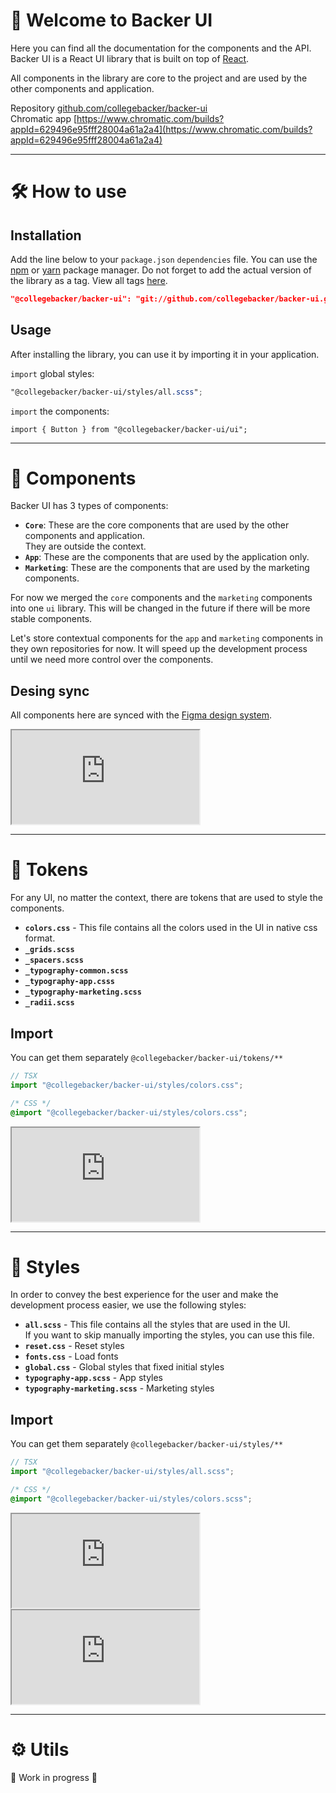 
<Meta title="About/Introduction" />

# 🤖 Welcome to Backer UI

Here you can find all the documentation for the components and the API. Backer UI is a React UI library that is built on top of [React](https://reactjs.org/).

All components in the library are core to the project and are used by the other components and application.

Repository [github.com/collegebacker/backer-ui](https://github.com/collegebacker/backer-ui) <br/>
Chromatic app [https://www.chromatic.com/builds?appId=629496e95fff28004a61a2a4](https://www.chromatic.com/builds?appId=629496e95fff28004a61a2a4)

---

# 🛠 How to use

## Installation

Add the line below to your `package.json` `dependencies` file. You can use the [npm](https://www.npmjs.com) or [yarn](https://yarnpkg.com) package manager. Do not forget to add the actual version of the library as a tag. View all tags [here](https://github.com/collegebacker/backer-ui/tags).

```json
"@collegebacker/backer-ui": "git://github.com/collegebacker/backer-ui.git#tag-version"
```

## Usage

After installing the library, you can use it by importing it in your application.

`import` global styles:

```scss
"@collegebacker/backer-ui/styles/all.scss";
```

`import` the components:

```tsx
import { Button } from "@collegebacker/backer-ui/ui";
```

---

# 🧩 Components

Backer UI has 3 types of components:

- **`Core`**: These are the core components that are used by the other components and application. <br/> They are outside the context.
- **`App`**: These are the components that are used by the application only.
- **`Marketing`**: These are the components that are used by the marketing components.

For now we merged the `core` components and the `marketing` components into one `ui` library. This will be changed in the future if there will be more stable components.

Let's store contextual components for the `app` and `marketing` components in they own repositories for now. It will speed up the development process until we need more control over the components.

## Desing sync

All components here are synced with the [Figma design system](https://www.figma.com/files/project/11368881/%F0%9F%A7%AC-DNA?fuid=1090441672799451683).

<iframe
  className="iframe"
  src="https://www.figma.com/embed?embed_host=share&url=https%3A%2F%2Fwww.figma.com%2Ffile%2FhUNTB0CiupRRhLtQnawmzG%2F%25F0%259F%2592%258E-Core-UI%3Fnode-id%3D0%253A1"
  allowFullScreen
></iframe>

---

# 🎨 Tokens

For any UI, no matter the context, there are tokens that are used to style the components.

- **`colors.css`** - This file contains all the colors used in the UI in native css format.
- **`_grids.scss`**
- **`_spacers.scss`**
- **`_typography-common.scss`**
- **`_typography-app.csss`**
- **`_typography-marketing.scss`**
- **`_radii.scss`**

## Import

You can get them separately `@collegebacker/backer-ui/tokens/**`

```jsx
// TSX
import "@collegebacker/backer-ui/styles/colors.css";
```

```css
/* CSS */
@import "@collegebacker/backer-ui/styles/colors.css";
```

<iframe
  className="iframe"
  src="https://www.figma.com/embed?embed_host=share&url=https%3A%2F%2Fwww.figma.com%2Ffile%2FhUNTB0CiupRRhLtQnawmzG%2F%25F0%259F%2592%258E-Core-UI%3Fnode-id%3D633%253A232"
  allowFullScreen
></iframe>

---

# 💅 Styles

In order to convey the best experience for the user and make the development process easier, we use the following styles:

- **`all.scss`** - This file contains all the styles that are used in the UI.<br/>
  If you want to skip manually importing the styles, you can use this file.
- **`reset.css`** - Reset styles
- **`fonts.css`** - Load fonts
- **`global.css`** - Global styles that fixed initial styles
- **`typography-app.scss`** - App styles
- **`typography-marketing.scss`** - Marketing styles

## Import

You can get them separately `@collegebacker/backer-ui/styles/**`

```jsx
// TSX
import "@collegebacker/backer-ui/styles/all.scss";
```

```css
/* CSS */
@import "@collegebacker/backer-ui/styles/colors.scss";
```

<iframe
  className="iframe"
  src="https://www.figma.com/embed?embed_host=share&url=https%3A%2F%2Fwww.figma.com%2Ffile%2FZRMTgesd763EB6ZcPATDs4%2F%25F0%259F%2585%25B0-App-Typography%3Fnode-id%3D2%253A14"
  allowFullScreen
></iframe>

<iframe
  className="iframe"
  src="https://www.figma.com/embed?embed_host=share&url=https%3A%2F%2Fwww.figma.com%2Ffile%2FdC61qLDcenVOQ5AjHEeeZp%2F%25F0%259F%2585%25B0-Marketing-Typography%3Fnode-id%3D1029%253A267"
  allowFullScreen
></iframe>

---

# ⚙️ Utils

🚧 Work in progress 🚧

